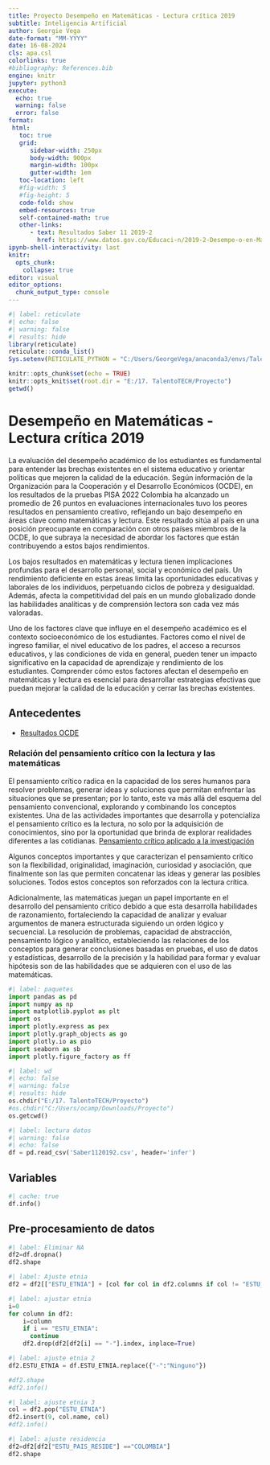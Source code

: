 ```yaml
---
title: Proyecto Desempeño en Matemáticas - Lectura crítica 2019
subtitle: Inteligencia Artificial
author: Georgie Vega
date-format: "MM-YYYY"
date: 16-08-2024
cls: apa.csl
colorlinks: true
#bibliography: References.bib
engine: knitr
jupyter: python3
execute:
  echo: true
  warning: false
  error: false
format:
 html:
   toc: true
   grid:
      sidebar-width: 250px
      body-width: 900px
      margin-width: 100px
      gutter-width: 1em
   toc-location: left
   #fig-width: 5
   #fig-height: 5
   code-fold: show
   embed-resources: true
   self-contained-math: true
   other-links:
      - text: Resultados Saber 11 2019-2
        href: https://www.datos.gov.co/Educaci-n/2019-2-Desempe-o-en-Matem-ticas-de-los-estudiantes/3qm6-df8e
ipynb-shell-interactivity: last
knitr:
  opts_chunk: 
    collapse: true
editor: visual
editor_options: 
  chunk_output_type: console
---
```


```{=html}
<style scoped>
table {
  font-size: 11px;

}
</style>
```
```r
#| label: reticulate
#| echo: false
#| warning: false
#| results: hide
library(reticulate)
reticulate::conda_list()
Sys.setenv(RETICULATE_PYTHON = "C:/Users/GeorgeVega/anaconda3/envs/TalentoTECH")
```

```r
knitr::opts_chunk$set(echo = TRUE)
knitr::opts_knit$set(root.dir = "E:/17. TalentoTECH/Proyecto")
getwd()
```

# Desempeño en Matemáticas - Lectura crítica 2019

La evaluación del desempeño académico de los estudiantes es fundamental para entender las brechas existentes en el sistema educativo y orientar políticas que mejoren la calidad de la educación. Según información de la Organización para la Cooperación y el Desarrollo Económicos (OCDE), en los resultados de la pruebas PISA 2022 Colombia ha alcanzado un promedio de 26 puntos en evaluaciones internacionales tuvo los peores resultados en pensamiento creativo, reflejando un bajo desempeño en áreas clave como matemáticas y lectura. Este resultado sitúa al país en una posición preocupante en comparación con otros países miembros de la OCDE, lo que subraya la necesidad de abordar los factores que están contribuyendo a estos bajos rendimientos.

Los bajos resultados en matemáticas y lectura tienen implicaciones profundas para el desarrollo personal, social y económico del país. Un rendimiento deficiente en estas áreas limita las oportunidades educativas y laborales de los individuos, perpetuando ciclos de pobreza y desigualdad. Además, afecta la competitividad del país en un mundo globalizado donde las habilidades analíticas y de comprensión lectora son cada vez más valoradas.

Uno de los factores clave que influye en el desempeño académico es el contexto socioeconómico de los estudiantes. Factores como el nivel de ingreso familiar, el nivel educativo de los padres, el acceso a recursos educativos, y las condiciones de vida en general, pueden tener un impacto significativo en la capacidad de aprendizaje y rendimiento de los estudiantes. Comprender cómo estos factores afectan el desempeño en matemáticas y lectura es esencial para desarrollar estrategias efectivas que puedan mejorar la calidad de la educación y cerrar las brechas existentes.

## Antecedentes

-   [Resultados OCDE](https://www.portafolio.co/economia/regiones/colombia-con-los-peores-resultados-de-las-pruebas-pisa-de-la-ocde-606991)

### Relación del pensamiento crítico con la lectura y las matemáticas

El pensamiento crítico radica en la capacidad de los seres humanos para resolver problemas, generar ideas y soluciones que permitan enfrentar las situaciones que se presentan; por lo tanto, este va más allá del esquema del pensamiento convencional, explorando y combinando los conceptos existentes. Una de las actividades importantes que desarrolla y potencializa el pensamiento crítico es la lectura, no solo por la adquisición de conocimientos, sino por la oportunidad que brinda de explorar realidades diferentes a las cotidianas. [Pensamiento crítico aplicado a la investigación](https://http://scielo.sld.cu/pdf/rus/v10n1/2218-3620-rus-10-01-336.pdf)

Algunos conceptos importantes y que caracterizan el pensamiento crítico son la flexibilidad, originalidad, imaginación, curiosidad y asociación, que finalmente son las que permiten concatenar las ideas y generar las posibles soluciones. Todos estos conceptos son reforzados con la lectura crítica.

Adicionalmente, las matemáticas juegan un papel importante en el desarrollo del pensamiento crítico debido a que esta desarrolla habilidades de razonamiento, fortaleciendo la capacidad de analizar y evaluar argumentos de manera estructurada siguiendo un orden lógico y secuencial. La resolución de problemas, capacidad de abstracción, pensamiento lógico y analítico, estableciendo las relaciones de los conceptos para generar conclusiones basadas en pruebas, el uso de datos y estadísticas, desarrollo de la precisión y la habilidad para formar y evaluar hipótesis son de las habilidades que se adquieren con el uso de las matemáticas.

```python
#| label: paquetes
import pandas as pd
import numpy as np
import matplotlib.pyplot as plt
import os
import plotly.express as pex
import plotly.graph_objects as go
import plotly.io as pio
import seaborn as sb
import plotly.figure_factory as ff
```

```python
#| label: wd
#| echo: false
#| warning: false
#| results: hide
os.chdir("E:/17. TalentoTECH/Proyecto")
#os.chdir("C:/Users/ocamp/Downloads/Proyecto")
os.getcwd()
```

```python
#| label: lectura datos
#| warning: false
#| echo: false
df = pd.read_csv('Saber1120192.csv', header='infer')
```

## Variables

```python
#| cache: true
df.info()
```

## Pre-procesamiento de datos

```python
#| label: Eliminar NA
df2=df.dropna()
df2.shape
```

```python
#| label: Ajuste etnia
df2 = df2[["ESTU_ETNIA"] + [col for col in df2.columns if col != "ESTU_ETNIA"]]
```

```python
#| label: ajustar etnia
i=0
for column in df2:
    i=column
    if i == "ESTU_ETNIA":
      continue
    df2.drop(df2[df2[i] == "-"].index, inplace=True)
```

```python
#| label: ajuste etnia 2
df2.ESTU_ETNIA = df.ESTU_ETNIA.replace({"-":"Ninguno"})
```

```python
#df2.shape
#df2.info()
```

```python
#| label: ajuste etnia 3
col = df2.pop("ESTU_ETNIA")
df2.insert(9, col.name, col)
#df2.info()
```

```python
#| label: ajuste residencia
df2=df2[df2["ESTU_PAIS_RESIDE"] =="COLOMBIA"]
df2.shape
```
